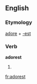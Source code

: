 ==English==

===Etymology===
[[adore]] + [[-est]]

===Verb===
'''adorest'''

# {{second-person singular of|[[accord]]}}

[[fr:adorest]]